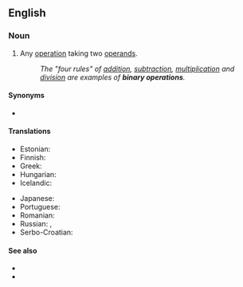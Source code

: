 ==English==

===Noun===
{{en-noun}}

# {{lb|en|algebra}} Any [[operation]] taking two [[operand]]s.
#: ''The "four rules" of [[addition]], [[subtraction]], [[multiplication]] and [[division]] are examples of '''binary operations'''.''

====Synonyms====
* {{l|en|dyadic operation}}

====Translations====
{{trans-top|two-operand operation}}
* Estonian: {{t|et|binaarne tehe}}
* Finnish: {{t|fi|binäärioperaatio}}
* Greek: {{t+|el|δυαδική πράξη|f}}
* Hungarian: {{t|hu|kétváltozós művelet}}
* Icelandic: {{t|is|tvístæð aðgerð|f}}
{{trans-mid}}
* Japanese: {{t|ja|二項演算|tr=にこうえんざん, nikō enzan}}
* Portuguese: {{t|pt|[[operação]] [[binária]]|f}}
* Romanian: {{t|ro|operație binară|f}}
* Russian: {{t|ru|бина́рная опера́ция|f}}, {{t|ru|двуме́стная опера́ция|f}}
* Serbo-Croatian: {{t|sh|binarna operacija|f}}
{{trans-bottom}}

====See also====
* {{l|en|unary operation}}
* {{l|en|binary operator}}